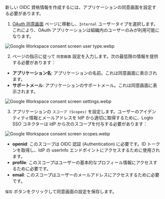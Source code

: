 新しい OIDC 資格情報を作成するには、アプリケーションの同意画面を設定する必要があります。

1. [OAuth 同意画面](https://console.cloud.google.com/apis/credentials/consent) ページに移動し、`Internal` ユーザータイプを選択します。これにより、OAuth アプリケーションは組織内のユーザーのみが利用可能になります。

![Google Workspace consent screen user type.webp](./assets/google_workspace_consent_screen_user_type.webp)

2. ページの指示に従って `同意画面` 設定を入力します。次の最低限の情報を提供する必要があります：

- **アプリケーション名**: アプリケーションの名前。これは同意画面に表示されます。
- **サポートメール**: アプリケーションのサポートメール。これは同意画面に表示されます。

![Google Workspace consent screen settings.webp](./assets/google_workspace_consent_screen_settings.webp)

3. アプリケーションの `スコープ (Scopes)` を設定します。ユーザーのアイデンティティ情報とメールアドレスを IdP から適切に取得するために、Logto SSO コネクターは IdP から次のスコープを付与する必要があります：

![Google Workspace consent screen scopes.webp](./assets/google_workspace_consent_screen_scopes.webp)

- **openid**: このスコープは OIDC 認証 (Authentication) に必要です。ID トークンを取得し、IdP の userInfo エンドポイントにアクセスするために使用されます。
- **profile**: このスコープはユーザーの基本的なプロフィール情報にアクセスするために必要です。
- **email**: このスコープはユーザーのメールアドレスにアクセスするために必要です。

`保存` ボタンをクリックして同意画面の設定を保存します。
